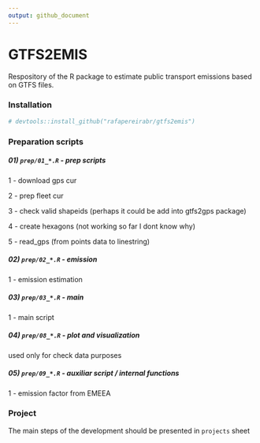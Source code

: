 ```yaml
---
output: github_document
---
```


<!-- README.md is generated from README.Rmd. Please edit that file -->

# GTFS2EMIS

Respository of the R package to estimate public transport emissions based on GTFS files.

### Installation

```r
# devtools::install_github("rafapereirabr/gtfs2emis")
```

### Preparation scripts

##### 01) `prep/01_*.R` - prep scripts 

1 - download gps cur

2 - prep fleet cur

3 - check valid shapeids (perhaps it could be add into gtfs2gps package)

4 - create hexagons (not working so far I dont know why)

5 - read_gps (from points data to linestring)

##### 02) `prep/02_*.R` - emission

1 - emission estimation

##### 03) `prep/03_*.R` - main 

1 - main script

##### 04) `prep/08_*.R` - plot and visualization

used only for check data purposes

##### 05) `prep/09_*.R` - auxiliar script / internal functions

1 - emission factor from EMEEA

### Project

The main steps of the development should be presented in `projects` sheet